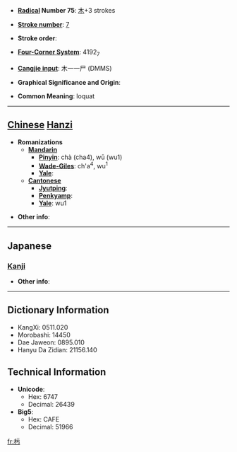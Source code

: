 * '''[[Wiktionary:Chinese radical index| Radical]] Number 75''': [[Wiktionary:Chinese radical index 木|木]]+3 strokes

* '''[[Wiktionary:Chinese total strokes index|Stroke number]]''': [[Wiktionary:Chinese total strokes index 7|7]]

* '''Stroke order''': 

* '''[[Wiktionary:Chinese four corner index|Four-Corner System]]''': 4192<sub>7</sub>

* '''[[Wiktionary:Chinese Cangjie index|Cangjie input]]''': 木一一尸 (DMMS)

* '''Graphical Significance and Origin''': 

* '''Common Meaning''': loquat

----

== [[Chinese]] [[Hanzi]] ==

* '''Romanizations'''
** '''[[Mandarin]]'''
*** '''[[Pinyin]]''': chà (cha4), wū (wu1)
*** '''[[Wade-Giles]]''': ch'a<sup>4</sup>, wu<sup>1</sup>
*** '''[[Yale]]''': 
** '''[[Cantonese]]'''
*** '''[[Jyutping]]''':
*** '''[[Penkyamp]]''': 
*** '''[[Yale]]''': wu1

* '''Other info''': 

----

==Japanese==
===[[Kanji]]===
{{kanji|on readings=[[お]] (o), [[う]] (u), [[こ]] (ko), [[ご]] (go)|kun readings=[[こて]] (kote), [[ぬる]] (nuru)}}

* '''Other info''':  

----

== Dictionary Information ==

* KangXi: 0511.020
* Morobashi: 14450
* Dae Jaweon: 0895.010
* Hanyu Da Zidian: 21156.140

== Technical Information ==

* '''Unicode''':
** Hex: 6747
** Decimal: 26439
* '''Big5''':
** Hex: CAFE
** Decimal: 51966

[[fr:杇]]